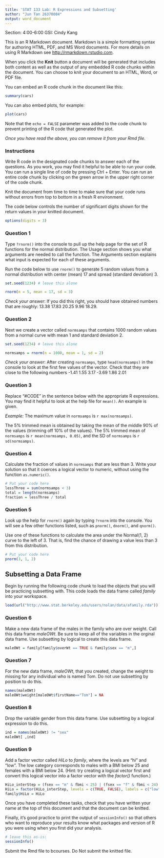 ```yaml
---
title: 'STAT 133 Lab: R Expressions and Subsetting'
author: "Jun Tan 26370084"
output: word_document
---
```

Section: 4:00-6:00 
GSI: Cindy Kang


This is an R Markdown document. Markdown is a simple formatting syntax for authoring HTML, PDF, and MS Word documents. For more details on using R Markdown see <http://rmarkdown.rstudio.com>.

When you click the **Knit** button a document will be generated that includes both content as well as the output of any embedded R code chunks within the document. You can choose to knit your document to an HTML, Word, or PDF file.

You can embed an R code chunk in the document like this:

```r
summary(cars)
```

You can also embed plots, for example:

```r
plot(cars)
```

Note that the `echo = FALSE` parameter was added to the code chunk to prevent printing of the R code that generated the plot.

*Once you have read the above, you can remove it from your Rmd file.*

### Instructions
Write R code in the designated code chunks to answer each of the questions. As you work, you may find it helpful to be able to run your code. You can run a single line of code by pressing Ctrl + Enter. You can run an entire code chunk by clicking on the green arrow in the upper right corner of the code chunk. 

Knit the document from time to time to make sure that your code runs without errors from top to bottom in a fresh R environment. 

The code below controls the number of significant digits shown for the return values in your knitted document.

```r
options(digits = 3)
```


### Question 1
Type `?rnorm()` into the console to pull up the help page for the set of R functions for the normal distribution. The Usage section shows you what arguments are needed to call the function.  The Arguments section explains what input is expected for each of these arguments.

Run the code below to use `rnorm()` to generate 5 random values from a normal distribution with center (mean) 17 and spread (standard deviation) 3.

```r
set.seed(1234) # leave this alone

rnorm(n = 5, mean = 17, sd = 3)
```

*Check your answer*: If you did this right, you should have obtained
numbers that are roughly: 13.38 17.83 20.25  9.96 18.29.



### Question 2
Next we create a vector called `normsamps` that contains 1000 random values from a normal curve with mean 1 and standard deviation 2.

```r
set.seed(1234) # leave this alone

normsamps = rnorm(n = 1000, mean = 1, sd = 2)
```
*Check your answer*: After creating `normsamps`, type `head(normsamps)` 
in the console to look at the first few values of the vector. Check that
they are close to the following numbers -1.41  1.55  3.17 -3.69  1.86  2.01 



### Question 3
Replace "#CODE" in the sentence below with the appropriate R expressions.
You may find it helpful to look at the help file for `mean()`.
An example is given.

*Example:* The maximum value in `normsamps` is `r max(normsamps)`. 

The 5% trimmed mean is obtained by taking the mean of the middle 90% of the
values (trimming off 10% of the values). The 5% trimmed mean of 
`normsamps` is `r mean(normsamps, 0.05)`, and the SD of `normsamps` is `r sd(normsamps)`.

### Question 4
Calculate the fraction of values in `normsamps` that are less than 3. 
Write your solution so that it coerces a logical vector to numeric, without
using the function `as.numeric()`.

```r
# Put your code here
lessThree = sum(normsamps < 3)
total = length(normsamps)
fraction = lessThree / total

```


### Question 5
Look up the help for `rnorm()` again by typing `?rnorm` into the console. 
You will see a few other functions listed, such as `pnorm()`, `dnorm()`, and
`qnorm()`. 

Use one of these functions to calculate the area under the Normal(1, 2) curve
to the left of 3. That is, find the chance of drawing a value less than 3
from this distribution.

```r
# Put your code here
pnorm(3, 1, 2)

```


## Subsetting a Data Frame

Begin by running the following code chunk to load the objects that you will be practicing subsetting with. This code loads the data frame called *family* into your workspace.

```r
load(url("http://www.stat.berkeley.edu/users/nolan/data/afamily.rda"))
```

### Question 6
Make a new data frame of the males in the family who are over weight. Call this data frame *maleOWt*. Be sure to keep all of the variables in the orginal data frame. Use subsetting by logical to create this data frame.

```r
maleOWt = family[family$overWt == TRUE & family$sex == "m",]

```

### Question 7 
For the new data frame, *maleOWt*, that you created, change the weight to missing for any individual who is named Tom. Do not use subsetting by position to do this.

```r
names(maleOWt)
maleOWt$weight[maleOWt$firstName=="Tom"] = NA
```


### Question 8 
Drop the variable gender from this data frame. Use subsetting
by a logical expression to do this.

```r
ind = names(maleOWt) != "sex"
maleOWt[ ,ind]
```


### Question 9
Add a factor vector called *HiLo* to *family*, where the levels are "hi" and "low". The low category corresponds to males with a BMI below 25 and females with a BMI below 24. (Hint: try creating a logical vector first and convert this logical vector into a factor vector with the *factor()* function.)

```r
HiLo_interStep = (fsex == "m" & fbmi < 25) | (fsex == "f" & fbmi < 24)
HiLo = factor(HiLo_interStep, levels = c(TRUE, FALSE), labels = c("low", "high"))
family$HiLo = HiLo
```

Once you have completed these tasks, check that you have written your name at
the top of this document and that the document can be knitted.

Finally, it's good practice to print the output of `sessionInfo()` so that others who want to reproduce your results know what packages and version of R you were using when you first did your analysis. 

```r
# leave this as-is:
sessionInfo()
```

Submit the Rmd file to bcourses. Do Not submit the knitted file.

